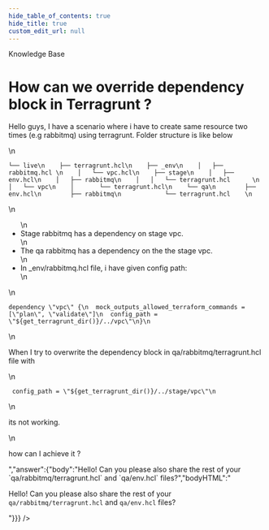 ```yaml
---
hide_table_of_contents: true
hide_title: true
custom_edit_url: null
---
```



<head>
  <link rel="canonical" href="https://github.com/gruntwork-io/knowledge-base/discussions/172" />
</head>

<CenterLayout>
<span className="searchCategory">Knowledge Base</span>
<h1>How can we override dependency block in Terragrunt ?</h1>
<GitHub discussion={{"id":"D_kwDOF8slf84AOubn","number":172,"author":{"login":"abhinav5656"},"title":"How can we override dependency block in Terragrunt ?","body":"Hello guys, I have a scenario where i have to create same resource two times (e.g rabbitmq) using terragrunt. Folder structure is like below \r\n```\r\n└── live\r\n    ├── terragrunt.hcl\r\n    ├── _env\r\n    │   ├── rabbitmq.hcl \r\n    │   └── vpc.hcl\r\n    ├── stage\r\n    │   ├── env.hcl\r\n    │   ├── rabbitmq\r\n    │   │   └── terragrunt.hcl      \r\n    │   └── vpc\r\n    │       └── terragrunt.hcl\r\n    └── qa\r\n        ├── env.hcl\r\n        ├── rabbitmq\r\n            └── terragrunt.hcl    \r\n```\r\n- Stage rabbitmq has a dependency on stage vpc.\r\n- The qa rabbitmq  has a dependency on the the stage vpc. \r\n- In _env/rabbitmq.hcl file, i have given config path:\r\n```\r\ndependency \"vpc\" {\r\n  mock_outputs_allowed_terraform_commands = [\"plan\", \"validate\"]\r\n  config_path = \"${get_terragrunt_dir()}/../vpc\"\r\n}\r\n```\r\n\r\nWhen I try to overwrite the dependency block in qa/rabbitmq/terragrunt.hcl file with \r\n```\r\n config_path = \"${get_terragrunt_dir()}/../stage/vpc\"\r\n```\r\n  its not working. \r\n\r\nhow can I achieve it ? \r\n\r\n","bodyHTML":"<p dir=\"auto\">Hello guys, I have a scenario where i have to create same resource two times (e.g rabbitmq) using terragrunt. Folder structure is like below</p>\n<div class=\"snippet-clipboard-content notranslate position-relative overflow-auto\" data-snippet-clipboard-copy-content=\"└── live\n    ├── terragrunt.hcl\n    ├── _env\n    │   ├── rabbitmq.hcl \n    │   └── vpc.hcl\n    ├── stage\n    │   ├── env.hcl\n    │   ├── rabbitmq\n    │   │   └── terragrunt.hcl      \n    │   └── vpc\n    │       └── terragrunt.hcl\n    └── qa\n        ├── env.hcl\n        ├── rabbitmq\n            └── terragrunt.hcl    \"><pre class=\"notranslate\"><code class=\"notranslate\">└── live\n    ├── terragrunt.hcl\n    ├── _env\n    │   ├── rabbitmq.hcl \n    │   └── vpc.hcl\n    ├── stage\n    │   ├── env.hcl\n    │   ├── rabbitmq\n    │   │   └── terragrunt.hcl      \n    │   └── vpc\n    │       └── terragrunt.hcl\n    └── qa\n        ├── env.hcl\n        ├── rabbitmq\n            └── terragrunt.hcl    \n</code></pre></div>\n<ul dir=\"auto\">\n<li>Stage rabbitmq has a dependency on stage vpc.</li>\n<li>The qa rabbitmq  has a dependency on the the stage vpc.</li>\n<li>In _env/rabbitmq.hcl file, i have given config path:</li>\n</ul>\n<div class=\"snippet-clipboard-content notranslate position-relative overflow-auto\" data-snippet-clipboard-copy-content=\"dependency &quot;vpc&quot; {\n  mock_outputs_allowed_terraform_commands = [&quot;plan&quot;, &quot;validate&quot;]\n  config_path = &quot;${get_terragrunt_dir()}/../vpc&quot;\n}\"><pre class=\"notranslate\"><code class=\"notranslate\">dependency \"vpc\" {\n  mock_outputs_allowed_terraform_commands = [\"plan\", \"validate\"]\n  config_path = \"${get_terragrunt_dir()}/../vpc\"\n}\n</code></pre></div>\n<p dir=\"auto\">When I try to overwrite the dependency block in qa/rabbitmq/terragrunt.hcl file with</p>\n<div class=\"snippet-clipboard-content notranslate position-relative overflow-auto\" data-snippet-clipboard-copy-content=\" config_path = &quot;${get_terragrunt_dir()}/../stage/vpc&quot;\"><pre class=\"notranslate\"><code class=\"notranslate\"> config_path = \"${get_terragrunt_dir()}/../stage/vpc\"\n</code></pre></div>\n<p dir=\"auto\">its not working.</p>\n<p dir=\"auto\">how can I achieve it ?</p>","answer":{"body":"Hello! Can you please also share the rest of your `qa/rabbitmq/terragrunt.hcl` and `qa/env.hcl` files?","bodyHTML":"<p dir=\"auto\">Hello! Can you please also share the rest of your <code class=\"notranslate\">qa/rabbitmq/terragrunt.hcl</code> and <code class=\"notranslate\">qa/env.hcl</code> files?</p>"}}} />

</CenterLayout>
  

<!-- ##DOCS-SOURCER-START
{
  "sourcePlugin": "github-discussions",
  "hash": "dc74c88479b3e0df098b67c8b9aaef1e"
}
##DOCS-SOURCER-END -->
